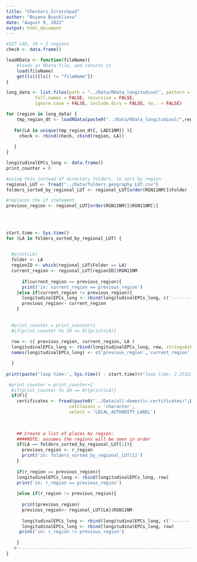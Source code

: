 ```yaml
---
title: "Checkers_Scratchpad"
author: "Boyana Buyuklieva"
date: "August 9, 2022"
output: html_document
---
```



```r
#327 LAD, 10 + 1 regions
check <- data.frame()

loadRData <- function(fileName){
    #loads an RData file, and returns it
    load(fileName)
    get(ls()[ls() != "fileName"])
}

long_data <- list.files(path = "../Data/RData_longitudinal", pattern = NULL, all.files = FALSE,
           full.names = FALSE, recursive = FALSE,
           ignore.case = FALSE, include.dirs = FALSE, no.. = FALSE)

for (region in long_data) {
    tmp_region_dt <- loadRData(paste0("../Data/RData_longitudinal/",region) )
    
   for(LA in unique(tmp_region_dt[, LAD11NM]) ){ 
     check <- rbind(check, cbind(region, LA))
     
   }
}
```

```r
longitudinalEPCs_long <- data.frame()
print_counter = 0

#using this instead of directory folders, to sort by region
regional_LUT <- fread("../Data/folders_geography_LUT.csv")
folders_sorted_by_regional_LUT <- regional_LUT[order(RGN11NM)]$Folder

#replaces the if statement
previous_region <- regional_LUT[order(RGN11NM)]$RGN11NM[1]
  

  
  
start.time <- Sys.time()
for (LA in folders_sorted_by_regional_LUT) {

  
  #print(LA)
  folder <- LA
  regionID <- which(regional_LUT$Folder == LA)
  current_region <- regional_LUT[regionID]$RGN11NM
  
      if(current_region == previous_region){
      print('in: current_region == previous_region')
    }else if(current_region != previous_region){
      longitudinalEPCs_long <- rbind(longitudinalEPCs_long, c('-------', '-------', '-------' ))
      previous_region<- current_region  
    }
  
  
  #print_counter = print_counter+1
  #if(print_counter %% 20 == 0){print(LA)} 
 
  row <- c( previous_region, current_region, LA )
  longitudinalEPCs_long <- rbind(longitudinalEPCs_long, row, stringsAsFactors = FALSE)
  names(longitudinalEPCs_long) <- c('previous_region','current_region','LAD')    

  }
  
print(paste('loop time:', Sys.time() - start.time))#"loop time: 2.35320606278049"
```

```r
 #print_counter = print_counter+1
  #if(print_counter %% 20 == 0){print(LA)} 
  if(F){
    certificates <- fread(paste0("../Data/all-domestic-certificates/",LA,"/certificates.csv"),
                        colClasses = 'character',
                        select = 'LOCAL_AUTHORITY_LABEL')
  

    
    ## Create a list of places by region:
    ####NOTE: assumes the regions will be seen in order
    if(LA == folders_sorted_by_regional_LUT[1]){
      previous_region <- r_region
      print('in: folders_sorted_by_regional_LUT[1]')
    }
    
    if(r_region == previous_region){
    longitudinalEPCs_long <- rbind(longitudinalEPCs_long, row)
    print('in: r_region == previous_region')
      
    }else if(r_region != previous_region){
      
      print(previous_region)
      previous_region<- regional_LUT[LA]$RGN11NM  
      
      longitudinalEPCs_long <- rbind(longitudinalEPCs_long, c('-------', '-------' ))
      longitudinalEPCs_long <- rbind(longitudinalEPCs_long, row)
     print('in: r_region != previous_region') 
     
    }
   #------------------------------------------------------------------------------------------------------------------------------
}
```



